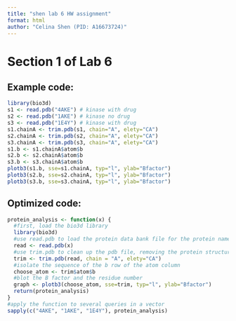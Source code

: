 ```yaml
---
title: "shen lab 6 HW assignment"
format: html
author: "Celina Shen (PID: A16673724)"
---
```

# Section 1 of Lab 6

## Example code:
```r
library(bio3d)
s1 <- read.pdb("4AKE") # kinase with drug
s2 <- read.pdb("1AKE") # kinase no drug
s3 <- read.pdb("1E4Y") # kinase with drug
s1.chainA <- trim.pdb(s1, chain="A", elety="CA")
s2.chainA <- trim.pdb(s2, chain="A", elety="CA")
s3.chainA <- trim.pdb(s3, chain="A", elety="CA")
s1.b <- s1.chainA$atom$b
s2.b <- s2.chainA$atom$b
s3.b <- s3.chainA$atom$b
plotb3(s1.b, sse=s1.chainA, typ="l", ylab="Bfactor")
plotb3(s2.b, sse=s2.chainA, typ="l", ylab="Bfactor")
plotb3(s3.b, sse=s3.chainA, typ="l", ylab="Bfactor")
```

## Optimized code:
```r
protein_analysis <- function(x) {
  #first, load the bio3d library
  library(bio3d)
  #use read.pdb to load the protein data bank file for the protein name in the query (x)
  read <- read.pdb(x)
  #use trim.pdb to clean up the pdb file, removing the protein structures and only keeping the sequence
  trim <- trim.pdb(read, chain = "A", elety="CA")
  #isolate the sequence of the b row of the atom column
  choose_atom <- trim$atom$b
  #blot the B factor and the residue number
  graph <- plotb3(choose_atom, sse=trim, typ="l", ylab="Bfactor")
  return(protein_analysis)
}
#apply the function to several queries in a vector
sapply(c("4AKE", "1AKE", "1E4Y"), protein_analysis)
```








